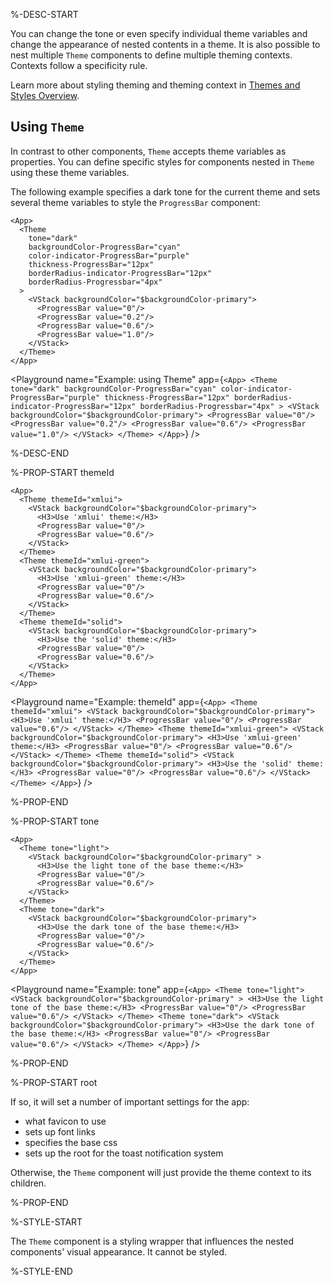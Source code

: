%-DESC-START

You can change the tone or even specify individual theme variables and change the appearance of nested contents in a theme.
It is also possible to nest multiple `Theme` components to define multiple theming contexts.
Contexts follow a specificity rule.

Learn more about styling theming and theming context in [Themes and Styles Overview](../learning/themes/overview/#style-scopes).

## Using `Theme`

In contrast to other components, `Theme` accepts theme variables as properties.
You can define specific styles for components nested in `Theme` using these theme variables.

The following example specifies a dark tone for the current theme
and sets several theme variables to style the `ProgressBar` component:

```xmlui copy {3-8}
<App>
  <Theme
    tone="dark"
    backgroundColor-ProgressBar="cyan"
    color-indicator-ProgressBar="purple"
    thickness-ProgressBar="12px"
    borderRadius-indicator-ProgressBar="12px"
    borderRadius-Progressbar="4px"
  >
    <VStack backgroundColor="$backgroundColor-primary">
      <ProgressBar value="0"/>
      <ProgressBar value="0.2"/>
      <ProgressBar value="0.6"/>
      <ProgressBar value="1.0"/>
    </VStack>
  </Theme>
</App>
```

<Playground
  name="Example: using Theme"
  app={`
  <App>
    <Theme
      tone="dark"
      backgroundColor-ProgressBar="cyan"
      color-indicator-ProgressBar="purple"
      thickness-ProgressBar="12px"
      borderRadius-indicator-ProgressBar="12px"
      borderRadius-Progressbar="4px"
    >
      <VStack backgroundColor="$backgroundColor-primary">
        <ProgressBar value="0"/>
        <ProgressBar value="0.2"/>
        <ProgressBar value="0.6"/>
        <ProgressBar value="1.0"/>
      </VStack>
    </Theme>
  </App>
  `}
/>

%-DESC-END

%-PROP-START themeId

```xmlui copy {2, 9, 16}
<App>
  <Theme themeId="xmlui">
    <VStack backgroundColor="$backgroundColor-primary">
      <H3>Use 'xmlui' theme:</H3>
      <ProgressBar value="0"/>
      <ProgressBar value="0.6"/>
    </VStack>
  </Theme>
  <Theme themeId="xmlui-green">
    <VStack backgroundColor="$backgroundColor-primary">
      <H3>Use 'xmlui-green' theme:</H3>
      <ProgressBar value="0"/>
      <ProgressBar value="0.6"/>
    </VStack>
  </Theme>
  <Theme themeId="solid">
    <VStack backgroundColor="$backgroundColor-primary">
      <H3>Use the 'solid' theme:</H3>
      <ProgressBar value="0"/>
      <ProgressBar value="0.6"/>
    </VStack>
  </Theme>
</App>
```

<Playground
  name="Example: themeId"
  app={`
  <App>
    <Theme themeId="xmlui">
      <VStack backgroundColor="$backgroundColor-primary">
        <H3>Use 'xmlui' theme:</H3>
        <ProgressBar value="0"/>
        <ProgressBar value="0.6"/>
      </VStack>
    </Theme>
    <Theme themeId="xmlui-green">
      <VStack backgroundColor="$backgroundColor-primary">
        <H3>Use 'xmlui-green' theme:</H3>
        <ProgressBar value="0"/>
        <ProgressBar value="0.6"/>
      </VStack>
    </Theme>
    <Theme themeId="solid">
      <VStack backgroundColor="$backgroundColor-primary">
        <H3>Use the 'solid' theme:</H3>
        <ProgressBar value="0"/>
        <ProgressBar value="0.6"/>
      </VStack>
    </Theme>
  </App>
  `}
/>

%-PROP-END

%-PROP-START tone

```xmlui copy {2,9}
<App>
  <Theme tone="light">
    <VStack backgroundColor="$backgroundColor-primary" >
      <H3>Use the light tone of the base theme:</H3>
      <ProgressBar value="0"/>
      <ProgressBar value="0.6"/>
    </VStack>
  </Theme>
  <Theme tone="dark">
    <VStack backgroundColor="$backgroundColor-primary">
      <H3>Use the dark tone of the base theme:</H3>
      <ProgressBar value="0"/>
      <ProgressBar value="0.6"/>
    </VStack>
  </Theme>
</App>
```

<Playground
  name="Example: tone"
  app={`
  <App>
    <Theme tone="light">
      <VStack backgroundColor="$backgroundColor-primary" >
        <H3>Use the light tone of the base theme:</H3>
        <ProgressBar value="0"/>
        <ProgressBar value="0.6"/>
      </VStack>
    </Theme>
    <Theme tone="dark">
      <VStack backgroundColor="$backgroundColor-primary">
        <H3>Use the dark tone of the base theme:</H3>
        <ProgressBar value="0"/>
        <ProgressBar value="0.6"/>
      </VStack>
    </Theme>
  </App>
  `}
/>

%-PROP-END

%-PROP-START root

If so, it will set a number of important settings for the app:
- what favicon to use
- sets up font links
- specifies the base css
- sets up the root for the toast notification system

Otherwise, the `Theme` component will just provide the theme context to its children.

%-PROP-END

%-STYLE-START

The `Theme` component is a styling wrapper that influences the nested components' visual appearance. It cannot be styled.

%-STYLE-END

